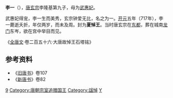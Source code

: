 '''李一'''（{{bd|716年||717年|catIdx=L}}），[[唐玄宗|唐玄宗]]李隆基第九子，母为[[貞順皇后_(唐朝)|武惠妃]]。

武惠妃得宠，李一生而美秀，玄宗钟爱无比，名之为一。[[开元|开元]]五年（717年），李一薨逝夭折，年仅两岁，而未及周。封为'''夏悼王'''。当时唐玄宗在[[洛阳市|东都]]，葬在城南[[龙门山_(洛阳)|龙门]]东岑，欲在宫中举目而见。

《[[全唐文|全唐文]]·卷二百五十六·大唐故悼王石塔铭》
{{Quotation|
唐开元五年岁在丁巳四月庚午朔二十一日庚寅，故悼王薨於[[上阳宫遗址|上阳]]之中禁，年曰二岁，而未及周。呜呼哀哉！王即开元神武皇帝第九之爱子也，以某月二十七日景申，葬於万安山之东南岭。圹唯五尺，棺不三寸，垒石塔一丈於其上，不雕不砻，从省薄也。其铭曰：

南有万安兮北有洛城，城可望兮天之京，呜呼悼王宁不恋兮？呜呼悼王宁不见兮？倚素塔兮陵翠微，空不碍兮云则飞，呜呼悼王兮其何归？
}}

== 参考资料 ==
*《[[旧唐书|旧唐书]]》卷107
*《[[新唐书|新唐书]]》卷82
{{唐玄宗皇室}}
[[Category:唐玄宗皇子|9]]
[[Category:唐朝宗室追赠国王|Category:唐朝宗室追赠国王]]
[[Category:諡悼|Category:諡悼]]
[[Category:李姓|Y]]